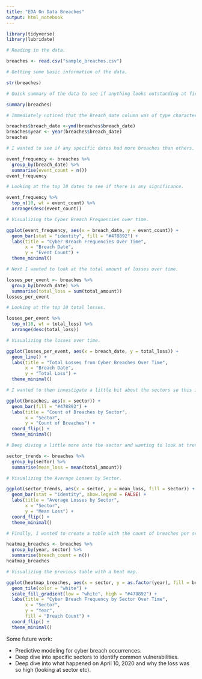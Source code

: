 ```yaml
---
title: "EDA On Data Breaches"
output: html_notebook
---
```


```r
library(tidyverse)
library(lubridate)
```

```r
# Reading in the data.

breaches <- read.csv("sample_breaches.csv")
```

```r
# Getting some basic information of the data.

str(breaches)
```

```r
# Quick summary of the data to see if anything looks outstanding at first glance.

summary(breaches)
```

```r
# Immediately noticed that the Breach_date column was of type character and not date and knew I wanted to explore the dates a little bit more so converted it to date and then created a new column to just pull the year.

breaches$breach_date <-ymd(breaches$breach_date)
breaches$year <- year(breaches$breach_date)
breaches
```


```r
# I wanted to see if any specific dates had more breaches than others.

event_frequency <- breaches %>%
  group_by(breach_date) %>%
  summarise(event_count = n())
event_frequency
```

```r
# Looking at the top 10 dates to see if there is any significance.

event_frequency %>% 
  top_n(10, wt = event_count) %>% 
  arrange(desc(event_count))
```

```r
# Visualizing the Cyber Breach Frequencies over time.

ggplot(event_frequency, aes(x = breach_date, y = event_count)) +
  geom_bar(stat = "identity", fill = "#478892") +
  labs(title = "Cyber Breach Frequencies Over Time",
       x = "Breach Date",
       y = "Event Count") +
  theme_minimal()
```


```r
# Next I wanted to look at the total amount of losses over time.

losses_per_event <- breaches %>%
  group_by(breach_date) %>%
  summarise(total_loss = sum(total_amount))
losses_per_event
```

```r
# Looking at the top 10 total losses.

losses_per_event %>% 
  top_n(10, wt = total_loss) %>% 
  arrange(desc(total_loss))
```


```r
# Visualizing the losses over time.

ggplot(losses_per_event, aes(x = breach_date, y = total_loss)) +
  geom_line() +
  labs(title = "Total Losses from Cyber Breaches Over Time", 
       x = "Breach Date", 
       y = "Total Loss") +
  theme_minimal()
```

```r
# I wanted to then investigate a little bit about the sectors so this is a general visualization of which sector had the highest count of breaches.

ggplot(breaches, aes(x = sector)) +
  geom_bar(fill = "#478892") +
  labs(title = "Count of Breaches by Sector", 
       x = "Sector", 
       y = "Count of Breaches") +
  coord_flip() +
  theme_minimal()
```

```r
# Deep diving a little more into the sector and wanting to look at trends per sector and taking the average loss for each sector.

sector_trends <- breaches %>%
  group_by(sector) %>%
  summarise(mean_loss = mean(total_amount))
```

```r
# Visualizing the Average Losses by Sector.

ggplot(sector_trends, aes(x = sector, y = mean_loss, fill = sector)) +
  geom_bar(stat = "identity", show.legend = FALSE) +
  labs(title = "Average Losses by Sector", 
       x = "Sector", 
       y = "Mean Loss") +
  coord_flip() +
  theme_minimal()
```

```r
# Finally, I wanted to create a table with the count of breaches per sector and year and then visualize it in a heat map.

heatmap_breaches <- breaches %>%
  group_by(year, sector) %>%
  summarise(breach_count = n())
heatmap_breaches
```

```r
# Visualizing the previous table with a heat map.

ggplot(heatmap_breaches, aes(x = sector, y = as.factor(year), fill = breach_count)) +
  geom_tile(color = "white") +
  scale_fill_gradient(low = "white", high = "#478892") +
  labs(title = "Cyber Breach Frequency by Sector Over Time",
       x = "Sector",
       y = "Year",
       fill = "Breach Count") +
  coord_flip() +
  theme_minimal()
```


Some future work:

 - Predictive modeling for cyber breach occurrences.
 - Deep dive into specific sectors to identify common vulnerabilities.
 - Deep dive into what happened on April 10, 2020 and why the loss was so high (looking at sector etc).

